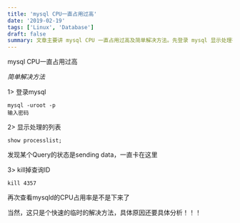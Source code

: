 ```yaml
---
title: 'mysql CPU一直占用过高'
date: '2019-02-19'
tags: ['Linux', 'Database']
draft: false
summary: 文章主要讲 mysql CPU 一直占用过高及简单解决方法。先登录 mysql 显示处理列表，发现某个 Query 状态异常，kill 掉查询 ID 后 CPU 占用率下降，此为临时解决方法，具体原因需具体分析。 
---
```


mysql CPU一直占用过高

*简单解决方法*  

1> 登录mysql
```
mysql -uroot -p  
输入密码  
```

2> 显示处理的列表
```
show processlist;
```
发现某个Query的状态是sending data，一直卡在这里

3> kill掉查询ID
```
kill 4357
```
再次查看mysqld的CPU占用率是不是下来了

当然，这只是个快速的临时的解决方法，具体原因还要具体分析！！！